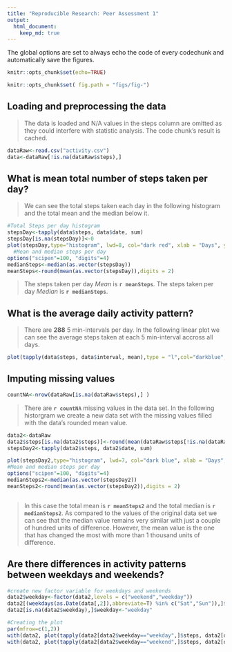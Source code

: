 ---
title: "Reproducible Research: Peer Assessment 1"
output: 
  html_document:
    keep_md: true
---

The global options are set to always echo the code of every codechunk and automatically save the figures.
```{r globalOptions}
knitr::opts_chunk$set(echo=TRUE)

knitr::opts_chunk$set( fig.path = "figs/fig-")
```

## Loading and preprocessing the data

>The data is loaded and N/A values in the steps column are omitted as they could interfere with statistic analysis. The code chunk's result is cached.

```{r loadingData, cache=TRUE}
dataRaw<-read.csv("activity.csv")
data<-dataRaw[!is.na(dataRaw$steps),]
```

## What is mean total number of steps taken per day?
>We can see the total steps taken each day in the following histogram and the total mean and the median below it.

```{r totalSteps}
#Total Steps per day histogram
stepsDay<-tapply(data$steps, data$date, sum)
stepsDay[is.na(stepsDay)]<-0
plot(stepsDay,type="histogram", lwd=8, col="dark red", xlab = "Days", ylab = "Steps", main = "Total steps per day histogram")
  #Mean and median steps per day
options("scipen"=100, "digits"=4)
medianSteps<-median(as.vector(stepsDay))
meanSteps<-round(mean(as.vector(stepsDay)),digits = 2)

```

>The steps taken per day *Mean* is **`r meanSteps`**. The steps taken per day *Median* is **`r medianSteps`**.

## What is the average daily activity pattern?

>There are **288** 5 min-intervals per day. In the following linear plot we can see the average steps taken at each 5 min-interval accross all days.

```{r stepsMeanByInterval}

plot(tapply(data$steps, data$interval, mean),type = "l",col="darkblue", lwd=1, xlab ="Daily 5 min-interval",ylab = "Steps average", main = "Average of steps by 5 min-interval")
```


## Imputing missing values

```{r missingValuesCount}
countNA<-nrow(dataRaw[is.na(dataRaw$steps),] )
```

>There are **`r countNA`** missing values in the data set. In the following historgram we create a new data set with the missing values filled with the data's rounded mean value.


```{r missingValuesFilled}
data2<-dataRaw
data2$steps[is.na(data2$steps)]<-round(mean(dataRaw$steps[!is.na(dataRaw$steps)]))
stepsDay2<-tapply(data2$steps, data2$date, sum)

plot(stepsDay2,type="histogram", lwd=7, col="dark blue", xlab = "Days", ylab = "Steps", main = "Total steps per day histogram")
#Mean and median steps per day
options("scipen"=100, "digits"=4)
medianSteps2<-median(as.vector(stepsDay2))
meanSteps2<-round(mean(as.vector(stepsDay2)),digits = 2)



```
>In this case the total mean is **`r meanSteps2`** and the total median is **`r medianSteps2`**. As compared to the values of the original data set we can see that the median value remains very similar with just a couple of hundred units of difference. However, the mean value is the one that has changed the most with more than 1 thousand units of difference.

## Are there differences in activity patterns between weekdays and weekends?

```{r activityWeek}
#create new factor variable for weekdays and weekends
data2$weekday<-factor(data2,levels = c("weekend","weekday"))
data2[(weekdays(as.Date(data[,2]),abbreviate=T) %in% c("Sat","Sun")),]$weekday<-"weekend"
data2[is.na(data2$weekday),]$weekday<-"weekday"

#Creating the plot
par(mfrow=c(1,2))
with(data2, plot(tapply(data2[data2$weekday=="weekday",]$steps, data2[data2$weekday=="weekday",]$interval, mean), type="l", col="darkblue", main = "Average steps per Weekdays", xlab = "5 min-interval", ylab = "Average steps", ylim = c(0,250)))
with(data2, plot(tapply(data2[data2$weekday=="weekend",]$steps, data2[data2$weekday=="weekend",]$interval, mean), type="l", col="darkred", main = "Average steps per Weekends", xlab = "5 min-interval", ylab = "Average steps", ylim = c(0,250)))


```